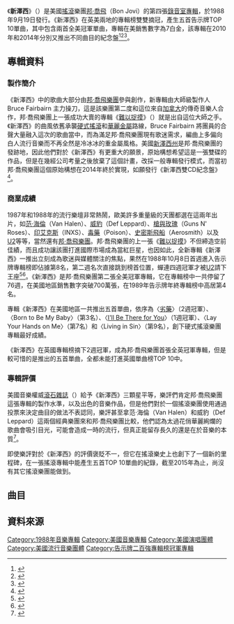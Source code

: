{{Infobox album 
| Name        = 新澤西<br />New Jersey
| Type        = [[錄音室專輯|錄音室專輯]]
| Artist      = [[邦喬飛|邦·喬飛]]
| Cover       = 
| Released    = 1988年9月19日
| Recorded    = 1988年3月–8月，小山音工作室，[[溫哥華|溫哥華]]
| Genre       = [[硬式搖滾|硬式搖滾]]、[[華麗金屬|華麗金屬]]
| Length      = 56:32
2014紀念盤 CD 1  1:11:11  CD 2  1:08:03
| Label       = 水星唱片公司 <small>(USA)</small><br>[[環球唱片公司|環球唱片公司]] <small>(Europe)</small><br/>[[寶麗金|寶麗金]] <small>（Hong Kong）</small>
| Producer    = [[Bruce_Fairbairn|Bruce Fairbairn]]
| Last album  = ''[[難以捉摸|難以捉摸]]''<br />(1986)
| This album  = '''''New Jersey'''''<br />(1988)
| Next album  = ''[[Keep_the_Faith|Keep the Faith]]''<br />(1992)
| Misc        = {{Singles
  | Name           = ''新澤西''
  | Type           = studio
  | single 1       = [[Bad_Medicine|劣藥]]
  | single 1 date  = 1988年9月3日
  | single 2       = Born to Be My Baby
  | single 2 date  = 1988年11月24日
  | single 3       = [[I'll_Be_There_for_You_(邦喬飛歌曲)|I'll Be There for You]]
  | single 3 date  = 1989年4月4日
  | single 4       = Lay Your Hands on Me
  | single 4 date  = 1989年8月1日
  | single 5       = Living in Sin
  | single 5 date  = 1989年11月11日
  }}
}}
《'''新澤西'''》（{{lang-en|'''New Jersey'''}}）是美國[[搖滾|搖滾]]樂團[[邦喬飛|邦·喬飛]]（Bon Jovi）的第四張[[錄音室專輯|錄音室專輯]]，於1988年9月19日發行。《新澤西》在英美兩地的專輯榜雙雙摘冠，產生五首告示牌TOP 10單曲，其中包含兩首全美冠軍單曲，專輯在美銷售數字為7白金，該專輯在2010年和2014年分別又推出不同曲目的紀念盤<ref>{{Cite web |url=http://www.billboard.com/artist/296092/bon-jovi/chart |title=美國告示牌官網邦·喬飛樂團作品總表 |access-date=2016-06-05 |archive-date=2016-03-27 |archive-url=https://web.archive.org/web/20160327111045/http://www.billboard.com/artist/296092/bon-jovi/chart |dead-url=no }}</ref><ref>{{Cite web |url=http://www.officialcharts.com/artist/31649/bon-jovi/ |title=英國排行榜官網邦·喬飛樂團作品總表 |access-date=2016-06-05 |archive-date=2016-05-28 |archive-url=https://web.archive.org/web/20160528233839/http://www.officialcharts.com/artist/31649/bon-jovi/ |dead-url=no }}</ref><ref>{{Cite web |url=https://www.riaa.com/gold-platinum/?tab_active=default-award&se=Bon+Jovi#search_section |title=美國RIAA官網邦·喬飛樂團銷售數字 |access-date=2016-06-05 |archive-date=2021-01-30 |archive-url=https://web.archive.org/web/20210130060331/https://www.riaa.com/gold-platinum/?tab_active=default-award&se=bon+jovi#search_section |dead-url=no }}</ref>。

==專輯資料==
===製作簡介===
《新澤西》中的歌曲大部分由[[邦喬飛|邦·喬飛樂團]]參與創作，新專輯由大師級製作人 Bruce Fairbairn 主力操刀，這是該樂團第二度和這位來自[[加拿大|加拿大]]的傳奇音樂人合作，邦·喬飛樂團上一張成功大賣的專輯《[[難以捉摸|難以捉摸]]》（{{lang-en|Slippery When Wet}}）就是出自這位大師之手。《新澤西》的曲風依舊承襲[[硬式搖滾|硬式搖滾]]和[[華麗金屬|華麗金屬]]路線，Bruce Fairbairn 將團員的合聲大量融入這次的歌曲當中，而為滿足邦·喬飛樂團現有歌迷需求，編曲上多偏向白人流行音樂而不再全然是冷冰冰的重金屬風格。美國[[新澤西州|新澤西州]]是邦·喬飛樂團的發跡地，因此他們對於《新澤西》有更重大的願景，原始構想希望這是一張雙碟的作品，但是在幾經公司考量之後放棄了這個計畫，改採一般專輯發行模式，而當初邦·喬飛樂團這個原始構想在2014年終於實現，如願發行《新澤西雙CD紀念盤》<ref>{{Cite web |url=http://www.umusic.com.tw/album.php?id=3701 |title=台灣環球唱片公司邦·喬飛作品集 |access-date=2016-06-06 |archive-date=2018-10-08 |archive-url=https://web.archive.org/web/20181008153934/http://www.umusic.com.tw/album.php?id=3701 |dead-url=no }}</ref>。

===商業成績===
1987年和1988年的流行樂壇非常熱鬧，歐美許多重量級的天團都選在這兩年出片，如[[范·海伦|范·海倫]]（Van Halen）、[[威豹乐队|威豹]]（Def Leppard）、[[枪与玫瑰|槍與玫瑰]]（Guns N' Roses）、[[INXS|印艾克斯]]（INXS）、[[毒药乐队|毒藥]]（Poison）、[[空中铁匠|史密斯飛船]]（Aerosmith）以及[[U2|U2]]等等，當然還有[[邦喬飛|邦·喬飛樂團]]。邦·喬飛樂團的上一張《[[難以捉摸|難以捉摸]]》不但締造空前佳績，而且成功讓該團打進國際市場成為當紅巨星，也因如此，全新專輯《新澤西》一推出立刻成為歌迷與媒體關注的焦點，果然在1988年10月8日首週進入告示牌專輯榜即佔據第8名，第二週名次直接跳到榜首位置，蟬連四週冠軍才被[[U2|U2]]請下王座<ref>{{Cite web |url=http://www.billboard.com/charts/billboard-200/1988-10-08 |title=1988-10-08告示牌專輯榜 |access-date=2016-06-05 |archive-date=2021-02-10 |archive-url=https://web.archive.org/web/20210210233155/https://www.billboard.com/charts/billboard-200/1988-10-08 |dead-url=no }}</ref><ref>{{Cite web |url=http://www.billboard.com/charts/billboard-200/1988-10-15 |title=1988-10-15告示牌專輯榜 |access-date=2016-06-05 |archive-date=2021-03-08 |archive-url=https://web.archive.org/web/20210308092610/https://www.billboard.com/charts/billboard-200/1988-10-15 |dead-url=no }}</ref>。《新澤西》是邦·喬飛樂團第二張全美冠軍專輯，它在專輯榜中一共停留了76週，在美國地區銷售數字突破700萬張，在1989年告示牌年終專輯榜中高居第4名。

專輯《新澤西》在美國地區一共推出五首單曲，依序為〈[[Bad_Medicine|劣藥]]〉（2週冠軍）、〈Born to Be My Baby〉（第3名）、〈[[I'll_Be_There_for_You_(邦喬飛歌曲)|I'll Be There for You]]〉（1週冠軍）、〈Lay Your Hands on Me〉（第7名）和〈Living in Sin〉（第9名），創下硬式搖滾樂團專輯最好成績。

《新澤西》在英國專輯榜摘下2週冠軍，成為邦·喬飛樂團首張全英冠軍專輯，但是較可惜的是推出的五首單曲，全都未能打進英國單曲榜TOP 10中。

===專輯評價===
美國音樂權威[[滾石雜誌|滾石雜誌]]（{{lang-en|Rolling Stone}}）給予《新澤西》三顆星平等，樂評們肯定邦·喬飛樂團這張專輯的製作水準，以及出色的音樂作品，但是他們對於一個搖滾樂團使用通過投票來決定曲目的做法不表認同，樂評甚至拿范·海倫（Van Halen）和威豹（Def Leppard）這兩個經典樂團來和邦·喬飛樂團比較，他們認為太過花俏華麗絢爛的歌曲會吸引目光，可能會造成一時的流行，但真正能留存長久的還是在於音樂的本質<ref>{{Cite web |url=http://www.rollingstone.com/music/albumreviews/new-jersey-19921104 |title=美國滾石雜誌1992-11-04音樂報導 |access-date=2016-06-06 |archive-date=2016-10-28 |archive-url=https://web.archive.org/web/20161028044906/http://www.rollingstone.com/music/albumreviews/new-jersey-19921104 |dead-url=no }}</ref>。

即使樂評對於《新澤西》的評價褒貶不一，但它在搖滾樂史上也創下了一個新的里程碑，在一張搖滾專輯中能產生五首TOP 10單曲的紀錄，截至2015年為止，尚沒有其它搖滾樂團能做到。

==曲目==
{{Track listing
| headline        = Side one
| title1          = Lay Your Hands on Me
| writer1         = [[瓊·邦·喬飛|瓊·邦·喬飛]], Richie Sambora
| length1         = 6:01
| title2          = [[Bad_Medicine|Bad Medicine]]
| writer2         = Bon Jovi, Sambora, Desmond Child
| length2         = 5:16
| title3          = Born to Be My Baby
| writer3         = Bon Jovi, Sambora, Child
| length3         = 4:40
| title4          = Living in Sin
| writer4         = Bon Jovi
| length4         = 4:39
| title5          = Blood on Blood
| writer5         = Bon Jovi, Sambora, Child
| length5         = 6:16
}}

{{tracklist
| headline        = Side two
| title6          = Homebound Train
| writer6         = Bon Jovi, Sambora
| length6         = 5:10
| title7          = Wild Is the Wind<ref>[[張學友|張學友]]版本為《不要再問》，收錄於1992年專輯《[[真情流露_(張學友專輯)|真情流露]]》。</ref>
| writer7         = Bon Jovi, Sambora, Child, Diane Warren
| length7         = 5:08
| title8          = Ride Cowboy Ride
| writer8         = Captain Kidd, King of Swing
| length8         = 1:25
| title9          = Stick to Your Guns
| writer9         = Bon Jovi, Sambora, Holly Knight
| length9         = 4:45
| title10         = [[I'll_Be_There_for_You_(邦喬飛歌曲)|I'll Be There for You]]<ref>[[張國榮|張國榮]]版本為《未來之歌》，收錄於1989年專輯《[[Final_Encounter|Final Encounter]]》。</ref>
| writer10        = Bon Jovi, Sambora
| length10        = 5:46
| title11         = 99 in the Shade
| writer11        = Bon Jovi, Sambora
| length11        = 4:29
| title12         = Love for Sale
| writer12        = Bon Jovi, Sambora
| length12        = 3:58
}}

==資料來源==
{{reflist|3}}
[[Category:1988年音樂專輯|Category:1988年音樂專輯]]
[[Category:美國音樂專輯|Category:美國音樂專輯]]
[[Category:美國演唱團體|Category:美國演唱團體]]
[[Category:美國流行音樂團體|Category:美國流行音樂團體]]
[[Category:告示牌二百強專輯榜冠軍專輯|Category:告示牌二百強專輯榜冠軍專輯]]